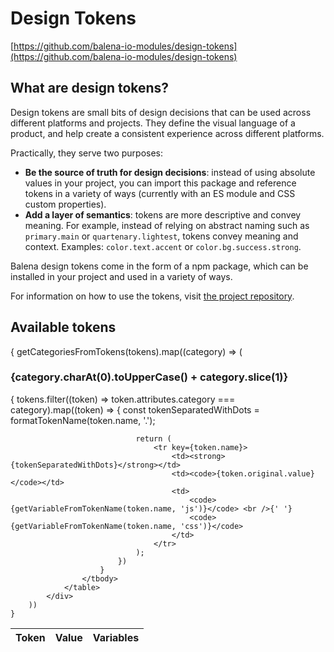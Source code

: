
<Meta title="Foundations / Design Tokens" />

# Design Tokens

[https://github.com/balena-io-modules/design-tokens](https://github.com/balena-io-modules/design-tokens)

## What are design tokens?

Design tokens are small bits of design decisions that can be used across different platforms and projects. They define the visual language of a product, and help create a consistent experience across different platforms.

Practically, they serve two purposes:
* **Be the source of truth for design decisions**: instead of using absolute values in your project, you can import this package and reference tokens in a variety of ways (currently with an ES module and CSS custom properties).
* **Add a layer of semantics**: tokens are more descriptive and convey meaning. For example, instead of relying on abstract naming such as `primary.main` or `quartenary.lightest`, tokens convey meaning and context. Examples: `color.text.accent` or `color.bg.success.strong`.

Balena design tokens come in the form of a npm package, which can be installed in your project and used in a variety of ways.

For information on how to use the tokens, visit [the project repository](https://github.com/balena-io-modules/design-tokens).

## Available tokens

<div>
	{
		getCategoriesFromTokens(tokens).map((category) => (
			<div key={category}>
				<h3>{category.charAt(0).toUpperCase() + category.slice(1)}</h3>
				<table style={{ width: '100%' }}>
					<thead>
						<tr>
							<th>Token</th>
							<th>Value</th>
							<th>Variables</th>
						</tr>
					</thead>
					<tbody>
						{
							tokens.filter((token) => token.attributes.category === category).map((token) => {
								const tokenSeparatedWithDots = formatTokenName(token.name, '.');
								
								return (
									<tr key={token.name}>
										<td><strong>{tokenSeparatedWithDots}</strong></td>
										<td><code>{token.original.value}</code></td>
										<td>
											<code>{getVariableFromTokenName(token.name, 'js')}</code> <br />{' '}
											<code>{getVariableFromTokenName(token.name, 'css')}</code>
										</td>
									</tr>
								);
							})
						}
					</tbody>
				</table> 
			</div>
		))
	}
</div>
